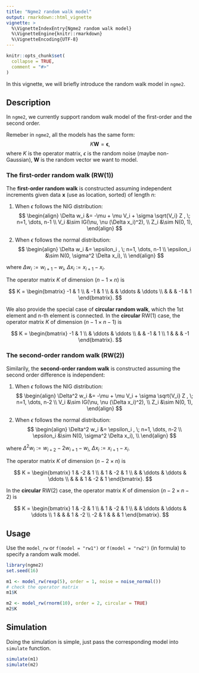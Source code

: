 ```yaml
---
title: "Ngme2 random walk model"
output: rmarkdown::html_vignette
vignette: >
  %\VignetteIndexEntry{Ngme2 random walk model}
  %\VignetteEngine{knitr::rmarkdown}
  %\VignetteEncoding{UTF-8}
---
```


```r
knitr::opts_chunk$set(
  collapse = TRUE,
  comment = "#>"
)
```

In this vignette, we will briefly introduce the random walk model in `ngme2`.

## Description

In `ngme2`, we currently support random walk model of the first-order and the second order.

Remeber in `ngme2`, all the models has the same form:
$$K \mathbf{W} = \boldsymbol{\epsilon},$$
where $K$ is the operator matrix, $\epsilon$ is the random noise (maybe non-Gaussian),
$\mathbf{W}$ is the random vector we want to model.

### The first-order random walk (RW(1))

The **first-order random walk** is constructed assuming independent increments given data
$\mathbf{x}$ (use as location, sorted) of length $n$:

1. When $\epsilon$ follows the NIG distribution:
$$
\begin{align}
\Delta w_i &= -\mu + \mu V_i + \sigma \sqrt{V_i} Z , \; n=1, \dots, n-1 \\
V_i &\sim IG(\nu, \nu (\Delta x_i)^2), \\
Z_i &\sim N(0, 1),
\end{align}
$$

2. When $\epsilon$ follows the normal distribution:
$$
\begin{align}
\Delta w_i &= \epsilon_i , \; n=1, \dots, n-1 \\
\epsilon_i &\sim N(0, \sigma^2 \Delta x_i), \\
\end{align}
$$

where $\Delta w_i := w_{i+1} - w_{i}$, $\Delta x_i := x_{i+1} - x_{i}$.

The operator matrix $K$ of dimension $(n-1 \times n)$ is

$$
K =
  \begin{bmatrix}
    -1 & 1 \\
      & -1 & 1 \\
      & & \ddots & \ddots \\
      & & & -1 & 1
  \end{bmatrix}.
$$

We also provide the special case of **circular random walk**, which the 1st element and n-th element is connected.
In the **circular** RW(1) case, the operator matrix $K$ of dimension $(n-1 \times n-1)$ is

$$
K =
  \begin{bmatrix}
    -1 & 1 \\
      & \ddots & \ddots \\
      &  & -1 & 1 \\
       1 & & & -1
  \end{bmatrix}.
$$

### The second-order random walk (RW(2))

Similarily, the **second-order random walk** is constructed assuming the second order difference is independent:

1. When $\epsilon$ follows the NIG distribution:
$$
\begin{align}
\Delta^2 w_i &= -\mu + \mu V_i + \sigma \sqrt{V_i} Z , \; n=1, \dots, n-2 \\
V_i &\sim IG(\nu, \nu (\Delta x_i)^2), \\
Z_i &\sim N(0, 1),
\end{align}
$$

2. When $\epsilon$ follows the normal distribution:
$$
\begin{align}
\Delta^2 w_i &= \epsilon_i , \; n=1, \dots, n-2 \\
\epsilon_i &\sim N(0, \sigma^2 \Delta x_i), \\
\end{align}
$$

where $\Delta^2 w_i := w_{i+2} - 2w_{i+1} - w_{i}$, $\Delta x_i := x_{i+1} - x_{i}$.

The operator matrix $K$ of dimension $(n-2 \times n)$ is

$$
K =
  \begin{bmatrix}
    1 & -2 & 1 \\
      & 1 & -2 & 1 \\
      & & \ddots & \ddots & \ddots \\
      & & & 1 & -2 & 1
  \end{bmatrix}.
$$

In the **circular** RW(2) case, the operator matrix $K$ of dimension $(n-2 \times n-2)$ is

$$
K =
  \begin{bmatrix}
    1 & -2 & 1 \\
      & 1 & -2 & 1 \\
      & & \ddots & \ddots & \ddots \\
      1 & & & 1 & -2 \\
      -2 & 1 & & & 1
  \end{bmatrix}.
$$


## Usage

Use the `model_rw` or `f(model = "rw1")` or `f(model = "rw2")` (in formula) to specify a random walk model.

```r
library(ngme2)
set.seed(16)

m1 <- model_rw(rexp(5), order = 1, noise = noise_normal())
# check the operator matrix
m1$K

m2 <- model_rw(rnorm(10), order = 2, circular = TRUE)
m2$K
```

## Simulation

Doing the simulation is simple, just pass the corresponding model into `simulate` function.

```r
simulate(m1)
simulate(m2)
```
